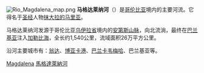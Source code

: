 {{Multiple issues|
{{Expand language|1=en|time=2020-10-11T06:06:21+00:00}}
{{Unreferenced|time=2020-10-11T06:06:21+00:00}}
}}
[[File:Rio_Magdalena_map.png|thumb]]
'''马格达莱纳河'''（{{lang-es|Río Magdalena}}）是[[哥伦比亚|哥伦比亚]]境内的主要河流。它得名于[[圣经|圣经]]人物[[抹大拉的马里亚|抹大拉的马里亚]]。

马格达莱纳河发源于哥伦比亚[[乌伊拉省_(哥倫比亞)|乌伊拉省]]境内的[[安第斯山脉|安第斯山脉]]，向北流淌，最终在[[巴兰基亚|巴兰基亚]]注入[[加勒比海|加勒比海]]，全长约1,540公里，流域面积26万平方公里。

沿河主要城市有：[[翁达|翁达]]、[[博亚卡港|博亚卡港]]、[[巴兰卡韦梅哈|巴兰卡韦梅哈]]、巴兰基亚等。

[[Category:哥伦比亚河流|Magdalena]]
[[Category:馬格達萊納河|]]

{{Colombia-geo-stub}}